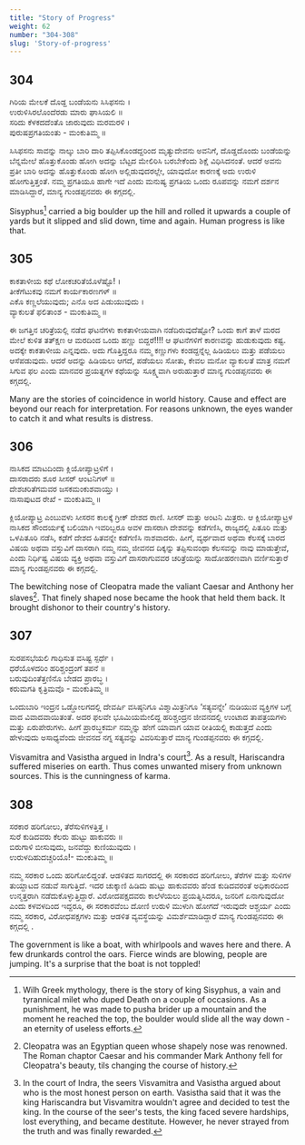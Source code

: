```yaml
---
title: "Story of Progress"
weight: 62
number: "304-308"
slug: 'Story-of-progress'
---
```


## 304
ಗಿರಿಯ ಮೇಲಕೆ ದೊಡ್ದ ಬಂಡೆಯನು ಸಿಸಿಫಸನು ।  
ಉರುಳಿಸಿರಲೊಂದೆರಡು ಮಾರು ಘಾಸಿಯಲಿ ॥  
ಸರಿದು ಕೆಳಕದದೆಂತೊ ಜಾರುವುದು ಮರಮರಳಿ ।  
ಪುರುಷಪ್ರಗತಿಯಂತು -  ಮಂಕುತಿಮ್ಮ  ॥

ಸಿಸಿಫಸನು ಸಾವನ್ನು ನಾಲ್ಕು ಬಾರಿ ದಾರಿ ತಪ್ಪಿಸಿಕೊಂಡದ್ದರಿಂದ ಮೃತ್ಯುದೇವನು ಅವನಿಗೆ, ದೊಡ್ಡದೊಂದು ಬಂಡೆಯನ್ನು ಬೆನ್ನಮೇಲೆ ಹೊತ್ತುಕೊಂಡು ಹೋಗಿ ಅದನ್ನು ಬೆಟ್ಟದ ಮೇಲಿರಿಸಿ ಬರಬೇಕೆಂದು ಶಿಕ್ಷೆ ವಿಧಿಸಿದನಂತೆ. ಆದರೆ ಅವನು ಪ್ರತೀ ಬಾರಿ ಅದನ್ನು ಹೊತ್ತುಕೊಂಡು ಹೋಗಿ ಅಲ್ಲಿಡುವುದರಲ್ಲೇ, ಯಾವುದೋ ಕಾರಣಕ್ಕೆ ಅದು ಉರುಳಿ ಹೋಗುತ್ತಿತ್ತಂತೆ. ನಮ್ಮ ಪ್ರಗತಿಯೂ ಹಾಗೇ ಇದೆ ಎಂದು ಮನುಷ್ಯ ಪ್ರಗತಿಯ ಒಂದು ರೂಪವನ್ನು ನಮಗೆ ದರ್ಶನ ಮಾಡಿಸಿದ್ದಾರೆ, ಮಾನ್ಯ ಗುಂಡಪ್ಪನವರು ಈ ಕಗ್ಗದಲ್ಲಿ.

Sisyphus[^110] carried a big boulder up the hill and rolled it upwards a couple of yards but it slipped and slid down, time and again. Human progress is like that.

## 305
ಕಾಕತಾಳೀಯ ಕಥೆ ಲೋಕಚರಿತೆಯೊಳೆಷ್ಟೊ! ।  
ತೀಕೆಗೆಟುಕವು ನಮಗೆ ಕಾರ್ಯಕಾರಣಗಳ್ ॥  
ಎಕೊ ಕಣ್ಣಲೆಯುವುದು; ಎನೊ ಅದ ಪಿಡುಯುವುದು ।  
ವ್ಯಾಕುಲತೆ ಫಲಿತಾಂಶ -  ಮಂಕುತಿಮ್ಮ  ॥

ಈ ಜಗತ್ತಿನ ಚರಿತ್ರೆಯಲ್ಲಿ ನಡೆದ ಘಟನೆಗಳು ಕಾಕತಾಳೀಯವಾಗಿ ನಡೆದಿರುವುದೆಷ್ಟೋ? ಒಂದು ಕಾಗೆ ತಾಳೆ ಮರದ ಮೇಲೆ ಕುಳಿತ ತತ್ಕ್ಷಣ ಆ ಮರದಿಂದ ಒಂದು ಹಣ್ಣು ಬಿದ್ದರೆ!!!! ಆ ಘಟನೆಗಳಿಗೆ ಕಾರಣವನ್ನು ಹುಡುಕುವುದು ಕಷ್ಟ. ಅದಕ್ಕೇ ಕಾಕತಾಳೀಯ ಎನ್ನವುದು. ಅದು ಗೊತ್ತಿದ್ದರೂ ನಮ್ಮ ಕಣ್ಣುಗಳು ಕಂಡದ್ದನ್ನೆಲ್ಲ ಹಿಡಿಯಲು ಮತ್ತು ಪಡೆಯಲು ಆಸೆಪಡುವುದು. ಆದರೆ ಅದನ್ನು ಹಿಡಿಯಲು ಆಗದೆ, ಪಡೆಯಲು ಸೋತು, ಕೇವಲ ಮನೋ ವ್ಯಾಕುಲತೆ ಮಾತ್ರ ನಮಗೆ ಸಿಗುವ ಫಲ ಎಂದು ಮಾನವರ ಪ್ರಯತ್ನಗಳ ಕಥೆಯನ್ನು ಸೂಕ್ಷ್ಮವಾಗಿ ಅರುಹುತ್ತಾರೆ ಮಾನ್ಯ ಗುಂಡಪ್ಪನವರು ಈ ಕಗ್ಗದಲ್ಲಿ.

Many are the stories of coincidence in world history. Cause and effect are beyond our reach for interpretation. For reasons unknown, the eyes wander to catch it and what results is distress.

## 306
ನಾಸಿಕದ ಮಾಟದಿಂದಾ ಕ್ಲಿಯೋಪ್ಯಾಟ್ರಳಿಗೆ ।  
ದಾಸರಾದರು ಶೂರ ಸೀಸರ್ ಆಂಟನಿಗಳ್ ॥  
ದೇಶಚರಿತೆಗಮವರ ಜಸಕಮಂಕುಶವಾಯ್ತು ।  
ನಾಸಾಪುಟದ ರೇಖೆ -  ಮಂಕುತಿಮ್ಮ  ॥

ಕ್ಲಿಯೋಪ್ಯಾಟ್ರ ಎಂಬುವಳು ಸೀಸರನ ಕಾಲಕ್ಕೆ ಗ್ರೀಕ್ ದೇಶದ ರಾಣಿ. ಸೀಸರ್ ಮತ್ತು ಅಂಟನಿ ಮಿತ್ರರು. ಆ ಕ್ಲಿಯೋಪ್ಯಾಟ್ರಳ ನಾಸಿಕದ ಸೌಂದರ್ಯಕ್ಕೆ ಬಲಿಯಾಗಿ ಇವರಿಬ್ಬರೂ ಅವಳ ದಾಸರಾಗಿ ದೇಶವನ್ನು ಕಡೆಗಣಿಸಿ, ರಾಜ್ಯದಲ್ಲಿ ಪಿತೂರಿ ಮತ್ತು ಒಳಪಿತೂರಿ ನಡೆಸಿ, ಕಡೆಗೆ ದೇಶದ ಹಿತವನ್ನೇ ಕಡೆಗಣಿಸಿ ನಾಶವಾದರು. ಹೀಗೆ, ವ್ಯರ್ಥವಾದ ಅಥವಾ ಕೆಲಸಕ್ಕೆ ಬಾರದ ವಿಷಯ ಅಥವಾ ವಸ್ತುವಿಗೆ ದಾಸರಾಗಿ ನಮ್ಮ ನಮ್ಮ ಜೀವನದ ದಿಕ್ಕನ್ನು ತಪ್ಪಿಸುವಂಥಾ ಕೆಲಸವನ್ನು ನಾವು ಮಾಡುತ್ತೇವೆ, ಎಂದು ನಿರ್ಧಿಷ್ಟ ವಿಷಯ ವ್ಯಕ್ತಿ ಅಥವಾ ವಸ್ತುವಿಗೆ ದಾಸರಾಗುವವರ ಚರಿತ್ರೆಯನ್ನು ಸಾದೋಹರಣವಾಗಿ ವರ್ಣಿಸುತ್ತಾರೆ ಮಾನ್ಯ ಗುಂಡಪ್ಪನವರು ಈ ಕಗ್ಗದಲ್ಲಿ.

The bewitching nose of Cleopatra made the valiant Caesar and Anthony her slaves[^111]. That finely shaped nose became the hook that held them back. It brought dishonor to their country's history.

## 307
ಸುರಪಸಭೆಯಲಿ ಗಾಧಿಸುತ ವಸಿಷ್ಟ ಸ್ಪರ್ಧೆ ।  
ಧರೆಯೊಳದರಿಂ ಹರಿಶ್ಚಂದ್ರಂಗೆ ತಪನೆ ॥  
ಬರುವುದಿಂತೆತ್ತಣಿನೊ ಬೇಡದ ಪ್ರಾರಬ್ಧ ।  
ಕರುಮಗತಿ ಕೃತ್ರಿಮವೊ -  ಮಂಕುತಿಮ್ಮ  ॥

ಒಂದುಬಾರಿ ಇಂದ್ರನ ಒಡ್ಡೋಲಗದಲ್ಲಿ ದೇವರ್ಷಿ ವಸಿಷ್ಠನಿಗೂ ವಿಶ್ಮಾಮಿತ್ರನಿಗೂ ‘ಸತ್ಯವನ್ನೇ’ ನುಡಿಯುವ ವ್ಯಕ್ತಿಗಳ ಬಗ್ಗೆ ವಾದ ವಿವಾದವಾಯಿತಂತೆ. ಅದರ ಫಲವೇ ಭೂಮಿಯಮೇಲಿದ್ದ ಹರಿಶ್ಚಂದ್ರನ ಜೀವನದಲ್ಲಿ ಉಂಟಾದ ತಾಪತ್ರಯಗಳು ಮತ್ತು ಏರುಪೇರುಗಳು. ಹೀಗೆ ಪ್ರಾರಬ್ಧಕರ್ಮ ನಮ್ಮನ್ನು ಹೇಗೆ ಯಾವಾಗ ಯಾವ ರೀತಿಯಲ್ಲಿ ಕಾಡುತ್ತದೆ ಎಂದು ಹೇಳುವುದು ಅಸಾಧ್ಯವೆಂದು ಜೀವನದ ನಗ್ನ ಸತ್ಯವನ್ನು ವಿವರಿಸುತ್ತಾರೆ ಮಾನ್ಯ ಗುಂಡಪ್ಪನವರು ಈ ಕಗ್ಗದಲ್ಲಿ.

Visvamitra and Vasistha argued in Indra's court[^112]. As a result, Hariscandra suffered miseries on earth. Thus comes unwanted misery from unknown sources. This is the cunningness of karma.

## 308
ಸರಕಾರ ಹರಿಗೋಲು, ತೆರೆಸುಳಿಗಳತ್ತಿತ್ತ ।  
ಸುರೆ ಕುಡಿದವರು ಕೆಲರು ಹುಟ್ಟು  ಹಾಕುವರು ॥  
ಬಿರುಗಾಳಿ ಬೀಸುವುದು, ಜನವೆದ್ದು ಕುಣಿಯುವುದು ।  
ಉರುಳದಿಹುದಚ್ಚರಿಯೊ‌!‌-  ಮಂಕುತಿಮ್ಮ  ॥

ನಮ್ಮ ಸರಕಾರ ಒಂದು ಹರಿಗೋಲಿದ್ದಂತೆ. ಆಡಳಿತದ ಸಾಗರದಲ್ಲಿ ಈ ಸರಕಾರದ ಹರಿಗೋಲು, ತೆರೆಗಳ ಮತ್ತು ಸುಳಿಗಳ ತುಯ್ದಾಟದ ನಡುವೆ ಸಾಗುತ್ತಿದೆ. ಇದರ ಚುಕ್ಕಾಣಿ ಹಿಡಿದು ಹುಟ್ಟು ಹಾಕುವವರು ಹೆಂಡ ಕುಡಿದವರಂತೆ ಅಧಿಕಾರದಿಂದ ಉನ್ಮತ್ತರಾಗಿ ನಡೆದುಕೊಳ್ಳುತ್ತಿದ್ದಾರೆ. ವಿರೋದಪಕ್ಷದವರು ಕಾಲೆಳೆಯಲು ಪ್ರಯತ್ನಿಸಿದರೂ, ಜನರಿಗೆ ಏನಾಗುವುದೋ ಎಂದು ಕಳವಳದಿಂದ ಇದ್ದರೂ, ಈ ಸರಕಾರವೆಂಬ ದೋಣಿ ಉರುಳಿ ಮುಳುಗಿ ಹೋಗದೆ ಇರುವುದೇ ಆಶ್ಚರ್ಯ ಎಂದು ನಮ್ಮ ಸರಕಾರ, ವಿರೋಧಪಕ್ಷಗಳು ಮತ್ತು ಆಡಳಿತ ವ್ಯವಸ್ಥೆಯನ್ನು ವಿಮರ್ಶೆಮಾಡಿದ್ದಾರೆ ಮಾನ್ಯ ಗುಂಡಪ್ಪನವರು ಈ ಕಗ್ಗದಲ್ಲಿ .

The government is like a boat, with whirlpools and waves here and there. A few drunkards control the oars. Fierce winds are blowing, people are jumping. It's a surprise that the boat is not toppled!

[^110]: Wilh Greek mythology, there is the story of king Sisyphus, a vain and tyrannical milet who duped Death on a couple of occasions. As a punishment, he was made to pusha brider up a mountain and the moment he reached the top, the boulder would slide all the way down - an eternity of useless efforts.
[^111]: Cleopatra was an Egyptian queen whose shapely nose was renowned. The Roman chaptor Caesar and his commander Mark Anthony fell for Cleopatra's beauty, tils changing the course of history.
[^112]: In the court of Indra, the seers Visvamitra and Vasistha argued about who is the most honest person on earth. Vasistha said that it was the king Hariscandra but Visvamitra wouldn't agree and decided to test the king. In the course of the seer's tests, the king faced severe hardships, lost everything, and became destitute. However, he never strayed from the truth and was finally rewarded.